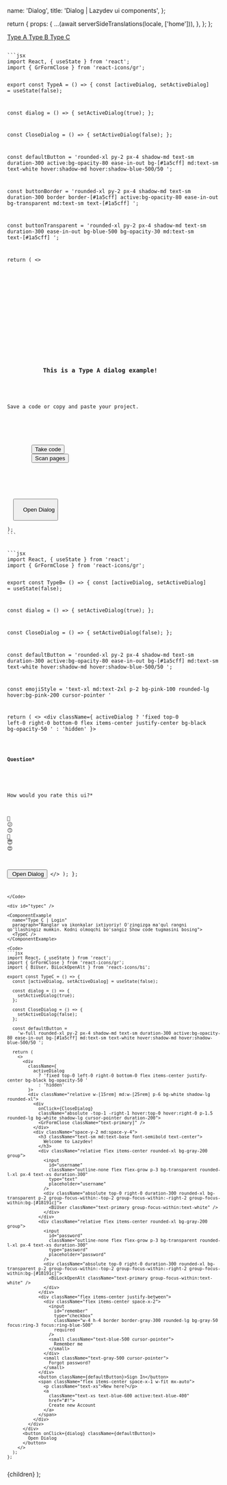 


  name: 'Dialog',
  title: 'Dialog | Lazydev ui components',
};

  return {
    props: {
      ...(await serverSideTranslations(locale, ['home'])),
    },
  };
};

<SidebarLink>
  <a href="#typea" className="text-right">
    Type A
  </a>
  <a href="#typeb" className="text-right">
    Type B
  </a>
   <a href="#typec" className="text-right">
    Type C
  </a>
</SidebarLink>

<PrevAndNext
  leftPath="/docs/components/tooltip"
  rightPath="/docs/components/pagination"
/>

<div id="typea" />

<ComponentExample
  name="Type A"
  paragraph="Ranglar va ikonkalar ixtiyoriy! O'zingizga ma'qul rangni qo'llashingiz mumkin. Kodni olmoqchi bo'sangiz Show code tugmasini bosing">
  <TypeA />
</ComponentExample>

<Code>
```jsx
import React, { useState } from 'react';
import { GrFormClose } from 'react-icons/gr';

export const TypeA = () => {
  const [activeDialog, setActiveDialog] = useState(false);

const dialog = () => {
setActiveDialog(true);
};

const CloseDialog = () => {
setActiveDialog(false);
};

const defaultButton =
'rounded-xl py-2 px-4 shadow-md text-sm duration-300 active:bg-opacity-80 ease-in-out bg-[#1a5cff] md:text-sm text-white hover:shadow-md hover:shadow-blue-500/50 ';

const buttonBorder =
'rounded-xl py-2 px-4 shadow-md text-sm duration-300 border border-[#1a5cff] active:bg-opacity-80 ease-in-out bg-transparent md:text-sm text-[#1a5cff] ';

const buttonTransparent =
'rounded-xl py-2 px-4 shadow-md text-sm duration-300 ease-in-out bg-blue-500 bg-opacity-30 md:text-sm text-[#1a5cff] ';

return (
<>
  <div
    className={
      activeDialog
        ? 'fixed top-0 left-0 right-0 bottom-0 flex items-center justify-center bg-black bg-opacity-50 '
        : 'hidden'
    }>
    <div className="relative w-[15rem] md:w-[25rem] p-6 bg-white shadow-lg rounded-xl">
      <div
        onClick={CloseDialog}
        className="absolute -top-1 -right-1 hover:top-0 hover:right-0 p-1.5 rounded-lg bg-white shadow-lg cursor-pointer duration-200">
        <GrFormClose className="text-primary" />
      </div>
      <img
        className="mx-auto w-28 mb-2"
        src="https://media0.giphy.com/media/v8Vux9WxXcnXEnOGn1/giphy.gif?cid=ecf05e47zn1myog0zrkd309o2vq605ztag8vqqu9v1zguc7t&rid=giphy.gif&ct=s"
        alt=""
      />
      <div className="space-y-1 text-center text-primary">
        <h3 className="text-lg font-semibold">
          This is a Type A dialog example!
        </h3>
        <p className="text-sm">Save a code or copy and paste your project. </p>
      </div>
      <div className="flex items-center justify-center space-x-2 mt-4">
        <button className={buttonBorder}>Take code</button>
        <button className={buttonTransparent}>Scan pages</button>
      </div>
    </div>
  </div>
  <button onClick={dialog} className={defaultButton}>
    Open Dialog
  </button>
</>
);
```
</Code>


<div id="typeb" />

<ComponentExample
  name="Type B"
  paragraph="Ranglar va ikonkalar ixtiyoriy! O'zingizga ma'qul rangni qo'llashingiz mumkin. Kodni olmoqchi bo'sangiz Show code tugmasini bosing">
  <TypeB />
</ComponentExample>

<Code>
```jsx
import React, { useState } from 'react';
import { GrFormClose } from 'react-icons/gr';

export const TypeB= () => {
  const [activeDialog, setActiveDialog] = useState(false);

  const dialog = () => {
    setActiveDialog(true);
  };

  const CloseDialog = () => {
    setActiveDialog(false);
  };

  const defaultButton =
    'rounded-xl py-2 px-4 shadow-md text-sm duration-300 active:bg-opacity-80 ease-in-out bg-[#1a5cff] md:text-sm text-white hover:shadow-md hover:shadow-blue-500/50 ';

  const emojiStyle = 'text-xl md:text-2xl p-2 bg-pink-100 rounded-lg hover:bg-pink-200 cursor-pointer '

  return (
    <>
      <div
        className={
          activeDialog
            ? 'fixed top-0 left-0 right-0 bottom-0 flex items-center justify-center bg-black bg-opacity-50 '
            : 'hidden'
        }>
        <div className="relative w-[15rem] md:w-[25rem] p-6 bg-white shadow-lg rounded-xl space-y-2">
          <div className='flex items-center justify-between'>
            <h4 className='text-sm md:text-base font-semibold'>Question*</h4>
            <GrFormClose onClick={CloseDialog} className='cursor-pointer' />
          </div>
          <p>How would you rate this ui?*</p>
          <div className='flex items-center justify-between'>
            <span className={emojiStyle}>🥴</span>
            <span className={emojiStyle}>😕</span>
            <span className={emojiStyle}>🙃</span>
            <span className={emojiStyle}>🙂</span>
            <span className={emojiStyle}>😇</span>
            <span className={emojiStyle}>😍</span>
          </div>
        </div>
      </div>
      <button onClick={dialog} className={defaultButton}>
        Open Dialog
      </button>
    </>
  );
};
```
</Code>

<div id="typec" />

<ComponentExample
  name="Type C | Login"
  paragraph="Ranglar va ikonkalar ixtiyoriy! O'zingizga ma'qul rangni qo'llashingiz mumkin. Kodni olmoqchi bo'sangiz Show code tugmasini bosing">
  <TypeC />
</ComponentExample>

<Code>
```jsx
import React, { useState } from 'react';
import { GrFormClose } from 'react-icons/gr';
import { BiUser, BiLockOpenAlt } from 'react-icons/bi';

export const TypeC = () => {
  const [activeDialog, setActiveDialog] = useState(false);

  const dialog = () => {
    setActiveDialog(true);
  };

  const CloseDialog = () => {
    setActiveDialog(false);
  };

  const defaultButton =
    'w-full rounded-xl py-2 px-4 shadow-md text-sm duration-300 active:bg-opacity-80 ease-in-out bg-[#1a5cff] md:text-sm text-white hover:shadow-md hover:shadow-blue-500/50 ';

  return (
    <>
      <div
        className={
          activeDialog
            ? 'fixed top-0 left-0 right-0 bottom-0 flex items-center justify-center bg-black bg-opacity-50 '
            : 'hidden'
        }>
        <div className="relative w-[15rem] md:w-[25rem] p-6 bg-white shadow-lg rounded-xl">
          <div
            onClick={CloseDialog}
            className="absolute -top-1 -right-1 hover:top-0 hover:right-0 p-1.5 rounded-lg bg-white shadow-lg cursor-pointer duration-200">
            <GrFormClose className="text-primary]" />
          </div>
          <div className="space-y-2 md:space-y-4">
            <h3 className="text-sm md:text-base font-semibold text-center">
              Welcome to Lazydev!
            </h3>
            <div className="relative flex items-center rounded-xl bg-gray-200 group">
              <input
                id="username"
                className="outline-none flex flex-grow p-3 bg-transparent rounded-l-xl px-4 text-xs duration-300"
                type="text"
                placeholder="username"
              />
              <div className="absolute top-0 right-0 duration-300 rounded-xl bg-transparent p-2 group-focus-within:-top-2 group-focus-within:-right-2 group-focus-within:bg-[#18191c]">
                <BiUser className="text-primary group-focus-within:text-white" />
              </div>
            </div>
            <div className="relative flex items-center rounded-xl bg-gray-200 group">
              <input
                id="password"
                className="outline-none flex flex-grow p-3 bg-transparent rounded-l-xl px-4 text-xs duration-300"
                type="password"
                placeholder="password"
              />
              <div className="absolute top-0 right-0 duration-300 rounded-xl bg-transparent p-2 group-focus-within:-top-2 group-focus-within:-right-2 group-focus-within:bg-[#18191c]">
                <BiLockOpenAlt className="text-primary group-focus-within:text-white" />
              </div>
            </div>
            <div className="flex items-center justify-between">
              <div className="flex items-center space-x-2">
                <input
                  id="remember"
                  type="checkbox"
                  className="w-4 h-4 border border-gray-300 rounded-lg bg-gray-50 focus:ring-3 focus:ring-blue-500"
                  required
                />
                <small className="text-blue-500 cursor-pointer">
                  Remember me
                </small>
              </div>
              <small className="text-gray-500 cursor-pointer">
                Forgot password?
              </small>
            </div>
            <button className={defaultButton}>Sign In</button>
            <span className="flex items-center space-x-1 w-fit mx-auto">
              <p className="text-xs">New here?</p>
              <a
                className="text-xs text-blue-600 active:text-blue-400"
                href="#!">
                Create new Account
              </a>
            </span>
          </div>
        </div>
      </div>
      <button onClick={dialog} className={defaultButton}>
        Open Dialog
      </button>
    </>
  );
};

```
</Code>

  <NestedLayout name={meta.name} title={meta.title}>
    {children}
  </NestedLayout>
);

```
